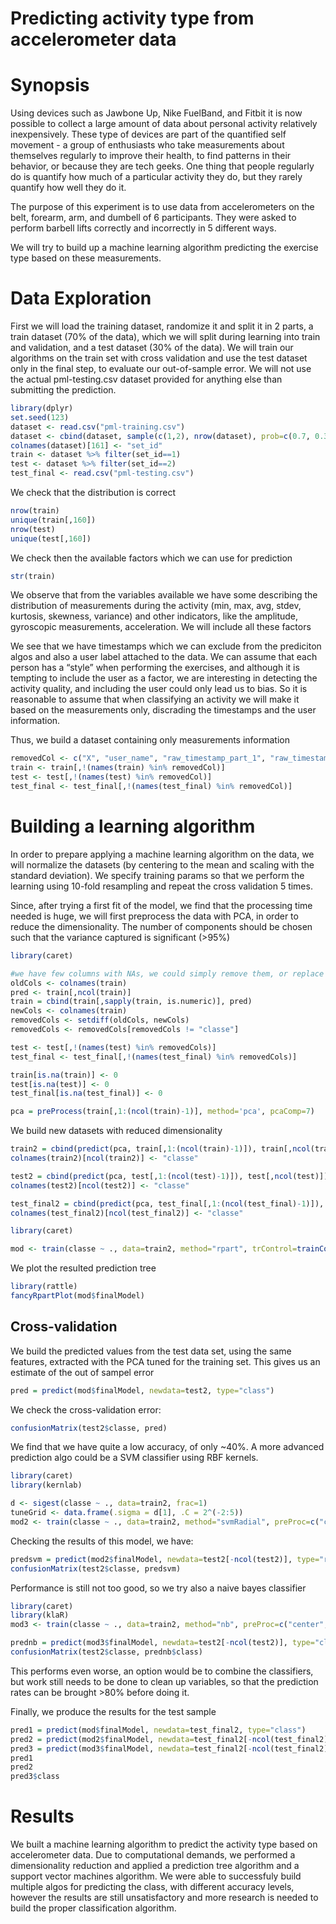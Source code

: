 Predicting activity type from accelerometer data
========================================================

# Synopsis
Using devices such as Jawbone Up, Nike FuelBand, and Fitbit it is now possible to collect a large amount of data about personal activity relatively inexpensively. These type of devices are part of the quantified self movement - a group of enthusiasts who take measurements about themselves regularly to improve their health, to find patterns in their behavior, or because they are tech geeks. One thing that people regularly do is quantify how much of a particular activity they do, but they rarely quantify how well they do it. 

The purpose of this experiment is to use data from accelerometers on the belt, forearm, arm, and dumbell of 6 participants. They were asked to perform barbell lifts correctly and incorrectly in 5 different ways. 

We will try to build up a machine learning algorithm predicting the exercise type based on these measurements.

# Data Exploration

First we will load the training dataset, randomize it and split it in 2 parts, a train dataset (70% of the data), which we will split during learning into train and validation, and a test dataset (30% of the data).
We will train our algorithms on the train set with cross validation and use the test dataset only in the final step, to evaluate our out-of-sample error.
We will not use the actual pml-testing.csv dataset provided for anything else than submitting the prediction.


```r
library(dplyr)
set.seed(123)
dataset <- read.csv("pml-training.csv")
dataset <- cbind(dataset, sample(c(1,2), nrow(dataset), prob=c(0.7, 0.3), replace=T))
colnames(dataset)[161] <- "set_id"
train <- dataset %>% filter(set_id==1)
test <- dataset %>% filter(set_id==2)
test_final <- read.csv("pml-testing.csv")
```

We check that the distribution is correct
```r
nrow(train)
unique(train[,160])
nrow(test)
unique(test[,160])
```

We check then the available factors which we can use for prediction
```r
str(train)
```

We observe that from the variables available we have some describing the distribution of measurements during the activity (min, max, avg, stdev, kurtosis, skewness, variance) and other indicators, like the amplitude, gyroscopic measurements, acceleration.
We will include all these factors 

We see that we have timestamps which we can exclude from the prediciton algos and also a user label attached to the data. We can assume that each person has a "style" when performing the exercises, and although it is tempting to include the user as a factor, we are interesting in detecting the activity quality, and including the user could only lead us to bias. So it is reasonable to assume that when classifying an activity we will make it based on the measurements only, discrading the timestamps and the user information.

Thus, we build a dataset containing only measurements information

```r
removedCol <- c("X", "user_name", "raw_timestamp_part_1", "raw_timestamp_part_2", "cvtd_timestamp", "new_window", "num_window", "set_id")
train <- train[,!(names(train) %in% removedCol)]
test <- test[,!(names(test) %in% removedCol)]
test_final <- test_final[,!(names(test_final) %in% removedCol)]
```

# Building a learning algorithm

In order to prepare applying a machine learning algorithm on the data, we will normalize the datasets (by centering to the mean and scaling with the standard deviation).
We specify training params so that we perform the learning using 10-fold resampling and repeat the cross validation 5 times.

Since, after trying a first fit of the model, we find that the processing time needed is huge, we will first preprocess the data with PCA, in order to reduce the dimensionality.
The number of components should be chosen such that the variance captured is significant (>95%)

```r
library(caret)

#we have few columns with NAs, we could simply remove them, or replace their values with zeros
oldCols <- colnames(train)
pred <- train[,ncol(train)]
train = cbind(train[,sapply(train, is.numeric)], pred)
newCols <- colnames(train)
removedCols <- setdiff(oldCols, newCols)
removedCols <- removedCols[removedCols != "classe"]

test <- test[,!(names(test) %in% removedCols)]
test_final <- test_final[,!(names(test_final) %in% removedCols)]

train[is.na(train)] <- 0
test[is.na(test)] <- 0
test_final[is.na(test_final)] <- 0

pca = preProcess(train[,1:(ncol(train)-1)], method='pca', pcaComp=7)
```

We build new datasets with reduced dimensionality

```r
train2 = cbind(predict(pca, train[,1:(ncol(train)-1)]), train[,ncol(train)])
colnames(train2)[ncol(train2)] <- "classe"

test2 = cbind(predict(pca, test[,1:(ncol(test)-1)]), test[,ncol(test)])
colnames(test2)[ncol(test2)] <- "classe"

test_final2 = cbind(predict(pca, test_final[,1:(ncol(test_final)-1)]), test_final[,ncol(test_final)])
colnames(test_final2)[ncol(test_final2)] <- "classe"
```

```r
library(caret)

mod <- train(classe ~ ., data=train2, method="rpart", trControl=trainControl(method="repeatedcv", number=10, repeats=5));
```

We plot the resulted prediction tree

```r
library(rattle)
fancyRpartPlot(mod$finalModel)
```


## Cross-validation

We build the predicted values from the test data set, using the same features, extracted with the PCA tuned for the training set.
This gives us an estimate of the out of sampel error

```r
pred = predict(mod$finalModel, newdata=test2, type="class")
```

We check the cross-validation error:

```r
confusionMatrix(test2$classe, pred)
```


We find that we have quite a low accuracy, of only ~40%.
A more advanced prediction algo could be a SVM classifier using RBF kernels.

```r
library(caret)
library(kernlab)

d <- sigest(classe ~ ., data=train2, frac=1)
tuneGrid <- data.frame(.sigma = d[1], .C = 2^(-2:5))
mod2 <- train(classe ~ ., data=train2, method="svmRadial", preProc=c("center", "scale"), tuneGrid=tuneGrid, trControl=trainControl(method="repeatedcv", number=10, repeats=5))
```

Checking the results of this model, we have:

```r
predsvm = predict(mod2$finalModel, newdata=test2[-ncol(test2)], type="response")
confusionMatrix(test2$classe, predsvm)
```

Performance is still not too good, so we try also a naive bayes classifier

```r
library(caret)
library(klaR)
mod3 <- train(classe ~ ., data=train2, method="nb", preProc=c("center", "scale"), trControl=trainControl(method="repeatedcv", number=10, repeats=5))
```

```r
prednb = predict(mod3$finalModel, newdata=test2[-ncol(test2)], type="class")
confusionMatrix(test2$classe, prednb$class)
```

This performs even worse, an option would be to combine the classifiers, but work still needs to be done to clean up variables, so that the prediction rates can be brought >80% before doing it.

Finally, we produce the results for the test sample

```r
pred1 = predict(mod$finalModel, newdata=test_final2, type="class")
pred2 = predict(mod2$finalModel, newdata=test_final2[-ncol(test_final2)], type="response")
pred3 = predict(mod3$finalModel, newdata=test_final2[-ncol(test_final2)], type="class")
pred1
pred2
pred3$class
```

# Results

We built a machine learning algorithm to predict the activity type based on accelerometer data. Due to computational demands, we performed a dimensionality reduction and applied a prediction tree algorithm and a support vector machines algorithm. We were able to successfuly build multiple algos for predicting the class, with different accuracy levels, however the results are still unsatisfactory and more research is needed to build the proper classification algorithm.

